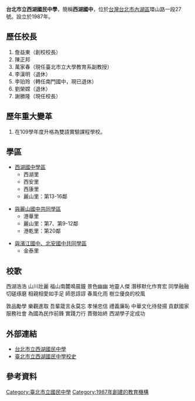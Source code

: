 {{expand|time=2008-10-25}}
{{Infobox School
|name           = 臺北市立西湖國民中學 
|other_name     = 
|image          = 
|motto          = 樂觀進取 敦品勵學
|established    = 1987年
|type           = 市立國民中學
|affiliation    = 公立
|district       = [[臺北市|臺北市]][[內湖區|內湖區]]
|grades         = 
|president      = 
|principal      = 謝勝隆
|dean           = 
|faculty        = 
|staff          = 
|students       = 
|conference     = 
|colors         =
|mascot         = 
|free_label     = 
|free_text      = 
|magazine       =
|location       = {{flagicon|TWN}}[[臺北市|臺北市]][[內湖區|內湖區]]環山路一段27號
|tel            = +886-2-2799-1817
|fax            = +886-2-2799-3284
|information    =
|website        = [http://www.hhjhs.tp.edu.tw/ www.hhjhs.tp.edu.tw]
}}
'''台北市立西湖國民中學'''，簡稱'''西湖國中'''，位於[[台灣|台灣]][[台北市|台北市]][[內湖區|內湖區]]環山路一段27號。設立於1987年。

==歷任校長==
# 詹益東（創校校長）
# 陳正邦
# 萬家春（現任臺北市立大學教育系副教授）
# 李漢明（退休）
# 李珀玲（轉任南門國中，現已退休）
# 劉榮嫦（退休）
# 謝勝隆（現任校長）

==歷年重大變革==
#在109學年度升格為雙語實驗課程學校。

== 學區 ==
* [[西湖國中學區|西湖國中學區]]
** 西湖里
** 西安里
** 西康里
** 麗山里：第13-16鄰

* [[與麗山國中共同學區|與麗山國中共同學區]]
** 港華里
** 麗山里：第7、第9-12鄰
** 港乾里：第20鄰

* [[與濱江國中、北安國中共同學區|與濱江國中、北安國中共同學區]]
** 金泰里

==校歌==
西湖浩浩 山川壯麗 福山南麓鳴晨鐘
景色幽幽 地靈人傑 潛移默化作育宏
同學融融 切磋琢磨 相親相愛如手足
師恩諄諄 春風化雨 樹立優良的校風

敦品勵學 樂觀進取 吾輩箴言永莫忘
孝悌忠信 禮義廉恥 中華文化待發揚
貢獻國家 服務社會 為國為民作前鋒
實踐力行 貫徹始終 西湖學子定成功


==外部連結==
* [http://www.hhjhs.tp.edu.tw/ 台北市立西湖國民中學] {{Wayback|url=http://www.hhjhs.tp.edu.tw/ |date=20081230064821 }}
* [https://sites.google.com/a/hhjhs.tp.edu.tw/ren-shi-xi-hu/ 臺北市立西湖國民中學校史] {{Wayback|url=https://sites.google.com/a/hhjhs.tp.edu.tw/ren-shi-xi-hu/ |date=20201018175127 }}

==參考資料==
<div class="references-small">
<references />
</div>
{{台北市國民中小學}}

[[Category:臺北市立國民中學|Category:臺北市立國民中學]]
[[Category:1987年創建的教育機構|Category:1987年創建的教育機構]]